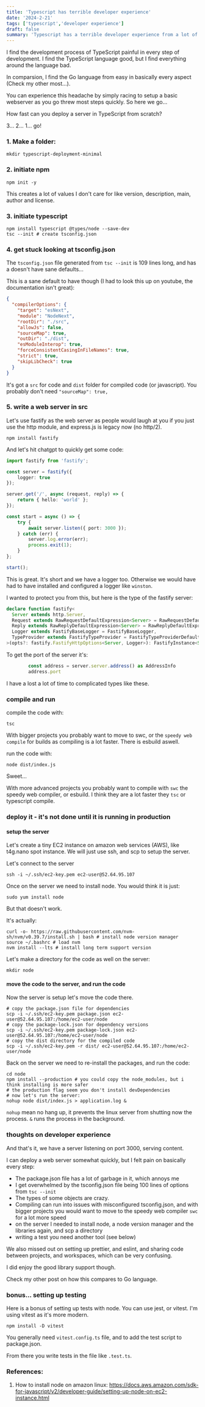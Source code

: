 ```yaml
---
title: 'Typescript has terrible developer experience'
date: '2024-2-21'
tags: ['typescript','developer experience']
draft: false
summary: 'Typescript has a terrible developer experience from a lot of it's tooling'
---
```


I find the development process of TypeScript painful in every step of development. I find the TypeScript language good, but I find everything around the language bad.

In comparsion, I find the Go language from easy in basically every aspect (Check my other most...).

You can experience this headache by simply racing to setup a basic webserver as you go threw most steps quickly. So here we go...

How fast can you deploy a server in TypeScript from scratch?

3... 2... 1... go!

### 1. Make a folder:
```
mkdir typescript-deployment-minimal
```
### 2. initiate npm
```shell
npm init -y
```
This creates a lot of values I don't care for like version, description, main, author and license.

### 3. initiate typescript
```shell
npm install typescript @types/node --save-dev
tsc --init # create tsconfig.json
```

### 4. get stuck looking at tsconfig.json
The `tsconfig.json` file generated from `tsc --init` is 109 lines long, and has a doesn't have sane defaults...

This is a sane default to have though (I had to look this up on youtube, the documentation isn't great):
```json
{
  "compilerOptions": {
    "target": "esNext",
    "module": "NodeNext",
    "rootDir": "./src",
    "allowJs": false,
    "sourceMap": true,
    "outDir": "./dist",
    "esModuleInterop": true,
    "forceConsistentCasingInFileNames": true,
    "strict": true,
    "skipLibCheck": true
  }
}
```
It's got a `src` for code and `dist` folder for compiled code (or javascript). You probably don't need `"sourceMap": true,`

### 5. write a web server in src

Let's use fastify as the web server as people would laugh at you if you just use the http module, and express.js is legacy now (no http/2).

```shell
npm install fastify
```

And let's hit chatgpt to quickly get some code:
```Typescript
import fastify from 'fastify';

const server = fastify({
    logger: true
});

server.get('/', async (request, reply) => {
    return { hello: 'world' };
});

const start = async () => {
    try {
        await server.listen({ port: 3000 });
    } catch (err) {
        server.log.error(err);
        process.exit(1);
    }
};

start();

```

This is great. It's short and we have a logger too. Otherwise we would have had to have installed and configured a logger like `winston`.

I wanted to protect you from this, but here is the type of the fastify server:
```Typescript
declare function fastify<
  Server extends http.Server,
  Request extends RawRequestDefaultExpression<Server> = RawRequestDefaultExpression<Server>,
  Reply extends RawReplyDefaultExpression<Server> = RawReplyDefaultExpression<Server>,
  Logger extends FastifyBaseLogger = FastifyBaseLogger,
  TypeProvider extends FastifyTypeProvider = FastifyTypeProviderDefault,
>(opts?: fastify.FastifyHttpOptions<Server, Logger>): FastifyInstance<Server, Request, Reply, Logger, TypeProvider> & PromiseLike<FastifyInstance<Server, Request, Reply, Logger, TypeProvider>>
```

To get the port of the server it's:
```Typescript
        const address = server.server.address() as AddressInfo
        address.port
```
I have a lost a lot of time to complicated types like these.

### compile and run
compile the code with:
```shell
tsc
```
With bigger projects you probably want to move to swc, or the `speedy web compile` for builds as compiling is a lot faster. There is esbuild aswell.

run the code with:
```shell
node dist/index.js
```

Sweet...

With more advanced projects you probably want to compile with `swc` the speedy web compiler, or esbuild. I think they are a lot faster they `tsc` or typescript compile.

### deploy it - it's not done until it is running in production
#### setup the server

Let's create a tiny EC2 instance on amazon web services (AWS), like t4g.nano spot instance. We will just use ssh, and scp to setup the server.

Let's connect to the server
```shell
ssh -i ~/.ssh/ec2-key.pem ec2-user@52.64.95.107
```

Once on the server we need to install node. You would think it is just:
```shell
sudo yum install node
```
But that doesn't work.

It's actually:
```shell
curl -o- https://raw.githubusercontent.com/nvm-sh/nvm/v0.39.7/install.sh | bash # install node version manager
source ~/.bashrc # load nvm
nvm install --lts # install long term support version
```

Let's make a directory for the code as well on the server:
```shell
mkdir node
```

#### move the code to the server, and run the code
Now the server is setup let's move the code there.

```shell
# copy the package.json file for dependencies
scp -i ~/.ssh/ec2-key.pem package.json ec2-user@52.64.95.107:/home/ec2-user/node
# copy the package-lock.json for dependency versions
scp -i ~/.ssh/ec2-key.pem package-lock.json ec2-user@52.64.95.107:/home/ec2-user/node
# copy the dist directory for the compiled code
scp -i ~/.ssh/ec2-key.pem -r dist/ ec2-user@52.64.95.107:/home/ec2-user/node
```

Back on the server we need to re-install the packages, and run the code:

```shell
cd node
npm install --production # you could copy the node_modules, but i think installing is more safer
# the production flag seem you don't install devDependencies
# now let's run the server:
nohup node dist/index.js > application.log &
```
`nohup` mean no hang up, it prevents the linux server from shutting now the process. `&` runs the process in the background.

### thoughts on developer experience

And that's it, we have a server listening on port 3000, serving content.

I can deploy a web server somewhat quickly, but I felt pain on basically every step:
- The package.json file has a lot of garbage in it, which annoys me
- I get overwhelmed by the tsconfig.json file being 100 lines of options from `tsc --init`
- The types of some objects are crazy.
- Compiling can run into issues with misconfigured tsconfig.json, and with bigger projects you would want to move to the speedy web compiler `swc` for a lot more speed
- on the server I needed to install node, a node version manager and the libraries again, and scp a directory
- writing a test you need another tool (see below)

We also missed out on setting up prettier, and eslint, and sharing code between projects, and workspaces, which can be very confusing.

I did enjoy the good library support though.

Check my other post on how this compares to Go language.

### bonus... setting up testing
Here is a bonus of setting up tests with node. You can use jest, or vitest. I'm using vitest as it's more modern.

```shell
npm install -D vitest
```

You generally need `vitest.config.ts` file, and to add the test script to package.json.

From there you write tests in the file like `.test.ts`.


### References:
1. How to install node on amazon linux:
https://docs.aws.amazon.com/sdk-for-javascript/v2/developer-guide/setting-up-node-on-ec2-instance.html

